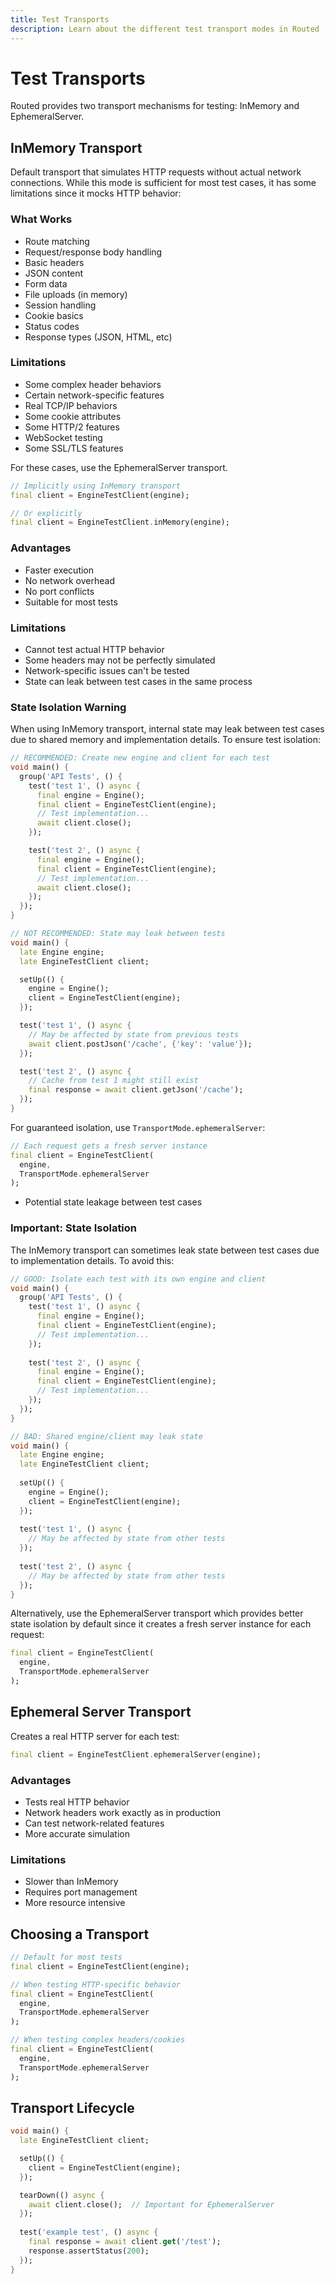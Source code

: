 ```yaml
---
title: Test Transports
description: Learn about the different test transport modes in Routed
---
```


# Test Transports

Routed provides two transport mechanisms for testing: InMemory and EphemeralServer.

## InMemory Transport

Default transport that simulates HTTP requests without actual network connections. While this mode is sufficient for most test cases, it has some limitations since it mocks HTTP behavior:

### What Works
- Route matching
- Request/response body handling
- Basic headers
- JSON content
- Form data
- File uploads (in memory)
- Session handling
- Cookie basics
- Status codes
- Response types (JSON, HTML, etc)

### Limitations
- Some complex header behaviors
- Certain network-specific features
- Real TCP/IP behaviors
- Some cookie attributes
- Some HTTP/2 features
- WebSocket testing
- Some SSL/TLS features

For these cases, use the EphemeralServer transport.

```dart
// Implicitly using InMemory transport
final client = EngineTestClient(engine);

// Or explicitly
final client = EngineTestClient.inMemory(engine);
```

### Advantages
- Faster execution
- No network overhead
- No port conflicts
- Suitable for most tests

### Limitations
- Cannot test actual HTTP behavior
- Some headers may not be perfectly simulated
- Network-specific issues can't be tested
- State can leak between test cases in the same process

### State Isolation Warning

When using InMemory transport, internal state may leak between test cases due to shared memory and implementation details. To ensure test isolation:

```dart
// RECOMMENDED: Create new engine and client for each test
void main() {
  group('API Tests', () {
    test('test 1', () async {
      final engine = Engine();
      final client = EngineTestClient(engine);
      // Test implementation...
      await client.close();
    });

    test('test 2', () async {
      final engine = Engine();
      final client = EngineTestClient(engine);
      // Test implementation...
      await client.close();
    });
  });
}

// NOT RECOMMENDED: State may leak between tests
void main() {
  late Engine engine;
  late EngineTestClient client;

  setUp(() {
    engine = Engine();
    client = EngineTestClient(engine);
  });

  test('test 1', () async {
    // May be affected by state from previous tests
    await client.postJson('/cache', {'key': 'value'});
  });

  test('test 2', () async {
    // Cache from test 1 might still exist
    final response = await client.getJson('/cache');
  });
}
```

For guaranteed isolation, use `TransportMode.ephemeralServer`:

```dart
// Each request gets a fresh server instance
final client = EngineTestClient(
  engine,
  TransportMode.ephemeralServer
);
```
- Potential state leakage between test cases

### Important: State Isolation

The InMemory transport can sometimes leak state between test cases due to implementation details. To avoid this:

```dart
// GOOD: Isolate each test with its own engine and client
void main() {
  group('API Tests', () {
    test('test 1', () async {
      final engine = Engine();
      final client = EngineTestClient(engine);
      // Test implementation...
    });
    
    test('test 2', () async {
      final engine = Engine();
      final client = EngineTestClient(engine);
      // Test implementation...
    });
  });
}

// BAD: Shared engine/client may leak state
void main() {
  late Engine engine;
  late EngineTestClient client;
  
  setUp(() {
    engine = Engine();
    client = EngineTestClient(engine);
  });
  
  test('test 1', () async {
    // May be affected by state from other tests
  });
  
  test('test 2', () async {
    // May be affected by state from other tests
  });
}
```

Alternatively, use the EphemeralServer transport which provides better state isolation by default since it creates a fresh server instance for each request:

```dart
final client = EngineTestClient(
  engine,
  TransportMode.ephemeralServer
);
```

## Ephemeral Server Transport

Creates a real HTTP server for each test:

```dart
final client = EngineTestClient.ephemeralServer(engine);
```

### Advantages
- Tests real HTTP behavior
- Network headers work exactly as in production
- Can test network-related features
- More accurate simulation

### Limitations
- Slower than InMemory
- Requires port management
- More resource intensive

## Choosing a Transport

```dart
// Default for most tests
final client = EngineTestClient(engine);

// When testing HTTP-specific behavior
final client = EngineTestClient(
  engine,
  TransportMode.ephemeralServer
);

// When testing complex headers/cookies
final client = EngineTestClient(
  engine,
  TransportMode.ephemeralServer
);
```

## Transport Lifecycle

```dart
void main() {
  late EngineTestClient client;

  setUp(() {
    client = EngineTestClient(engine);
  });

  tearDown(() async {
    await client.close();  // Important for EphemeralServer
  });
  
  test('example test', () async {
    final response = await client.get('/test');
    response.assertStatus(200);
  });
}
```